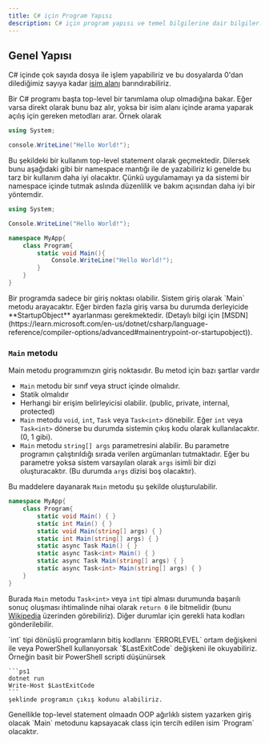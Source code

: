 ```yaml
---
title: C# için Program Yapısı
description: C# için program yapısı ve temel bilgilerine dair bilgiler.
---
```



## Genel Yapısı

C# içinde çok sayıda dosya ile işlem yapabiliriz ve bu dosyalarda 0'dan dilediğimiz sayıya kadar [isim alanı](/wiki/dotnet/csharp/temel-bilgiler) barındırabiliriz.

Bir C# programı başta top-level bir tanımlama olup olmadığına bakar. Eğer varsa direkt olarak bunu baz alır, yoksa bir isim alanı içinde arama yaparak açılış için gereken metodları arar. Örnek olarak

```csharp
using System;

console.WriteLine("Hello World!");
```

Bu şekildeki bir kullanım top-level statement olarak geçmektedir. Dilersek bunu aşağıdaki gibi bir namespace mantığı ile de yazabiliriz ki genelde bu tarz bir kullanım daha iyi olacaktır. Çünkü uygulamamayı ya da sistemi bir namespace içinde tutmak aslında düzenlilik ve bakım açısından daha iyi bir yöntemdir.

```csharp del={3} ins={5-11}
using System;

Console.WriteLine("Hello World!");

namespace MyApp{
    class Program{
        static void Main(){
            Console.WriteLine("Hello World!");
        }
    }
}
```

<Aside type="caution" title="Önemli">
    Bir programda sadece bir giriş noktası olabilir. Sistem giriş olarak `Main` metodu arayacaktır. Eğer birden fazla giriş varsa bu durumda derleyicide **StartupObject** ayarlanması gerekmektedir. (Detaylı bilgi için [MSDN](https://learn.microsoft.com/en-us/dotnet/csharp/language-reference/compiler-options/advanced#mainentrypoint-or-startupobject)). 
</Aside>

### `Main` metodu

Main metodu programımızın giriş noktasıdır. Bu metod için bazı şartlar vardır

- `Main` metodu bir sınıf veya struct içinde olmalıdır.
- Statik olmalıdır
- Herhangi bir erişim belirleyicisi olabilir. (public, private, internal, protected)
- `Main` metodu `void`, `int`, `Task` veya `Task<int>` dönebilir. Eğer `int` veya `Task<int>` dönerse bu durumda sistemin çıkış kodu olarak kullanılacaktır. (0, 1 gibi).
- `Main` metodu `string[] args` parametresini alabilir. Bu parametre programın çalıştırıldığı sırada verilen argümanları tutmaktadır. Eğer bu parametre yoksa sistem varsayılan olarak `args` isimli bir dizi oluşturacaktır. (Bu durumda `args` dizisi boş olacaktır).

Bu maddelere dayanarak `Main` metodu şu şekilde oluşturulabilir.

```csharp
namespace MyApp{
    class Program{
        static void Main() { }
        static int Main() { }
        static void Main(string[] args) { }
        static int Main(string[] args) { }
        static async Task Main() { }
        static async Task<int> Main() { }
        static async Task Main(string[] args) { }
        static async Task<int> Main(string[] args) { }
    }
}
```

Burada `Main` metodu `Task<int>` veya `int` tipi alması durumunda başarılı sonuç oluşması ihtimalinde nihai olarak `return 0` ile bitmelidir (bunu [Wikipedia](https://en.wikipedia.org/wiki/Exit_status) üzerinden görebiliriz). Diğer durumlar için gerekli hata kodları gönderilebilir.

<Aside type="tip" title="İpucu">
    `int` tipi dönüşlü programların bitiş kodlarını `ERRORLEVEL` ortam değişkeni ile veya PowerShell kullanıyorsak `$LastExitCode` değişkeni ile okuyabiliriz. Örneğin basit bir PowerShell scripti düşünürsek

    ```ps1
    dotnet run
    Write-Host $LastExitCode
    ```
    şeklinde programın çıkış kodunu alabiliriz.
</Aside>

<Aside type="tip" title="İpucu">
    Genellikle top-level statement olmaadn OOP ağırlıklı sistem yazarken giriş olacak `Main` metodunu kapsayacak class için tercih edilen isim `Program` olacaktır.
</Aside>